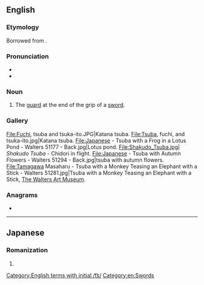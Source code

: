 ==English==
{{wikipedia}}

===Etymology===
Borrowed from {{bor|en|ja|鍔|tr=つば, tsuba}}.

===Pronunciation===
* {{IPA|en|/tsubə/|/subə/}}
* {{rhymes|en|ubə|s=2}}

===Noun===
{{en-noun|s|tsuba}}

# The [[guard]] at the end of the grip of a [[sword]].

===Gallery===
<gallery mode=packed>
File:Fuchi, tsuba and tsuka-ito.JPG|Katana tsuba.
File:Tsuba, fuchi, and tsuka-ito.jpg|Katana tsuba.
File:Japanese - Tsuba with a Frog in a Lotus Pond - Walters 51177 - Back.jpg|Lotus pond.
File:Shakudo_Tsuba.jpg| ''Shakudo Tsuba'' - Chidori in flight.
File:Japanese - Tsuba with Autumn Flowers - Walters 51294 - Back.jpg|tsuba with autumn flowers.
File:Tamagawa Masaharu - Tsuba with a Monkey Teasing an Elephant with a Stick - Walters 51281.jpg|Tsuba with a Monkey Teasing an Elephant with a Stick, [[w:The Walters Art Museum|The Walters Art Museum]].
</gallery>

===Anagrams===
* {{anagrams|en|a=abstu|Taubs|abuts|buats|busta|butas|tabus|tubas}}

[[Category:English terms with initial /t͡s/]]
[[Category:en:Swords]]

----

==Japanese==

===Romanization===
{{ja-romaji}}

# {{ja-romanization of|つば}}